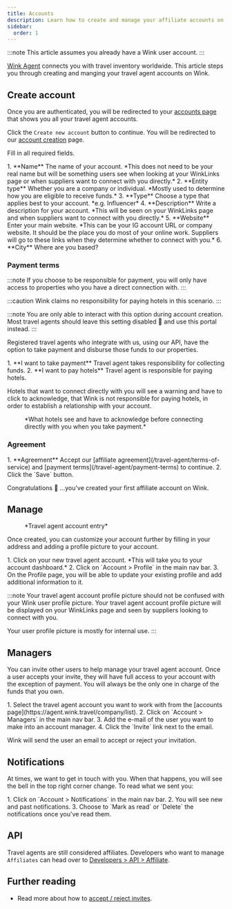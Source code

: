 ```yaml
---
title: Accounts
description: Learn how to create and manage your affiliate accounts on Wink.
sidebar:
  order: 1
---
```



:::note
This article assumes you already have a Wink user account.
:::

[Wink Agent](https://agent.wink.travel) connects you with travel inventory worldwide. This article steps you through creating and manging your travel agent accounts on Wink.

## Create account

Once you are authenticated, you will be redirected to your [accounts page](https://agent.wink.travel/company/list) that shows you all your travel agent accounts.

Click the `Create new account` button to continue. You will be redirected to our [account creation](https://agent.wink.travel/company/create) page.

Fill in all required fields.

<Steps>
1. **Name** The name of your account. *This does not need to be your real name but will be something users see when looking at your WinkLinks page or when suppliers want to connect with you directly.*
2. **Entity type** Whether you are a company or individual. *Mostly used to determine how you are eligible to receive funds.*
3. **Type** Choose a type that applies best to your account. *e.g. Influencer*
4. **Description** Write a description for your account. *This will be seen on your WinkLinks page and when suppliers want to connect with you directly.*
5. **Website** Enter your main website. *This can be your IG account URL or company website. It should be the place you do most of your online work. Suppliers will go to these links when they determine whether to connect with you.*
6. **City** Where are you based?
</Steps>

### Payment terms

:::note
If you choose to be responsible for payment, you will only have access to properties who you have a direct connection with.
:::

:::caution
Wink claims no responsibility for paying hotels in this scenario.
:::

:::note
You are only able to interact with this option during account creation. Most travel agents should leave this setting disabled 🛑 and use this portal instead.
:::

Registered travel agents who integrate with us, using our API, have the option to take payment and disburse those funds to our properties.

<Steps>
1. **I want to take payment** Travel agent takes responsibility for collecting funds.
2. **I want to pay hotels** Travel agent is responsible for paying hotels.
</Steps>

Hotels that want to connect directly with you will see a warning and have to click to acknowledge, that Wink is not responsible for paying hotels, in order to establish a relationship with your account.

<figure>
<CloudinaryImage
      width="700"
      height="220"
      resize="scale"
      quality="best"
      alt="Property acknowledge TA relationship"
      src="academy/property-ta-agreement"
      errorImage="noimage_opaque_nyrtl0.png"
    />
    <figcaption>*What hotels see and have to acknowledge before connecting directly with you when you take payment.*</figcaption>
</figure>

### Agreement

<Steps>
1. **Agreement** Accept our [affiliate agreement](/travel-agent/terms-of-service) and [payment terms](/travel-agent/payment-terms) to continue.
2. Click the `Save` button.
</Steps>

Congratulations 🎉 ...you've created your first affiliate account on Wink.

## Manage

<figure>
<CloudinaryImage
      width="350"
      height="445"
      resize="scale"
      quality="best"
      alt="Travel agent account"
      src="academy/travel-agent"
      errorImage="noimage_opaque_nyrtl0.png"
    />
    <figcaption>*Travel agent account entry*</figcaption>
</figure>

Once created, you can customize your account further by filling in your address and adding a profile picture to your account.

<Steps>
1. Click on your new travel agent account. *This will take you to your account dashboard.*
2. Click on `Account > Profile` in the main nav bar.
3. On the Profile page, you will be able to update your existing profile and add additional information to it.
</Steps>

:::note
Your travel agent account profile picture should not be confused with your Wink user profile picture. Your travel agent account profile picture will be displayed on your WinkLinks page and seen by suppliers looking to connect with you.

Your user profile picture is mostly for internal use.
:::

## Managers

You can invite other users to help manage your travel agent account. Once a user accepts your invite, they will have full access to your account with the exception of payment. You will always be the only one in charge of the funds that you own.

<Steps>
1. Select the travel agent account you want to work with from the [accounts page](https://agent.wink.travel/company/list).
2. Click on `Account > Managers` in the main nav bar.
3. Add the e-mail of the user you want to make into an account manager.
4. Click the `Invite` link next to the email.
</Steps>

Wink will send the user an email to accept or reject your invitation.

## Notifications

At times, we want to get in touch with you. When that happens, you will see the bell in the top right corner change.
To read what we sent you:

<Steps>
1. Click on `Account > Notifications` in the main nav bar.
2. You will see new and past notifications.
3. Choose to `Mark as read` or `Delete` the notifications once you've read them.
</Steps>

## API

Travel agents are still considered affiliates. Developers who want to manage `Affiliates` can head over to [Developers > API > Affiliate](/developers/apis/#affiliate-api).

## Further reading

- Read more about how to [accept / reject invites](/user/invites).
